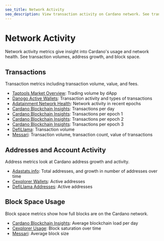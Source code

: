 ```yaml
---
seo_title: Network Activity
seo_description: View transaction activity on Cardano network. See transaction volume, addresses, fees, and block space. Explore real-time metrics and long-term trends.
---
```


# Network Activity

Network activity metrics give insight into Cardano's usage and network health. See transaction volumes, address growth, and block space. 

## Transactions

Transaction metrics including transaction volume, value, and fees. 

- [Taptools Market Overview](https://www.taptools.io/market-overview): Trading volume by dApp
- [Danogo Active Wallets](https://danogo.io/active-wallet-report): Transaction activity and types of transactions
- [Adatainment Network Health](https://www.adatainment.com/index.php?page=charts_onchain_metrics&lang=en): Network activity in recent epochs
- [Cardano Blockchain Insights](https://lookerstudio.google.com/s/r-x_IbY41mY): Transactions per day
- [Cardano Blockchain Insights](https://lookerstudio.google.com/s/i1ovIilH5gY): Transactions per epoch 1
- [Cardano Blockchain Insights](https://lookerstudio.google.com/s/pw0_jGTWlcs): Transactions per epoch 2
- [Cardano Blockchain Insights](https://lookerstudio.google.com/s/l-enmJx8O8c): Transactions per epoch 3
- [DefiLlama](https://defillama.com/chain/Cardano?currency=USD&volume=true&tvl=false): Transaction volume
- [Messari](https://messari.io/project/cardano/charts/network-activity/transactions): Transaction volume, transaction count, value of transactions

## Addresses and Account Activity

Address metrics look at Cardano address growth and activity. 

- [Adastats.info](https://adastats.info/addresses): Total addresses, and growth in number of addresses over time
- [Cexplorer Wallets](https://cexplorer.io/wallets): Active addresses
- [DefiLlama Addresses](https://defillama.com/chain/Cardano?addresses=true&tvl=false): Active addresses

## Block Space Usage

Block space metrics show how full blocks are on the Cardano network.  

- [Cardano Blockchain Insights](https://lookerstudio.google.com/s/sVOfkq0gl1o): Average blockchain load per day 
- [Cexplorer Usage](https://cexplorer.io/usage): Block saturation over time
- [Messari](https://messari.io/project/cardano/charts/network-activity/blocks): Average block size